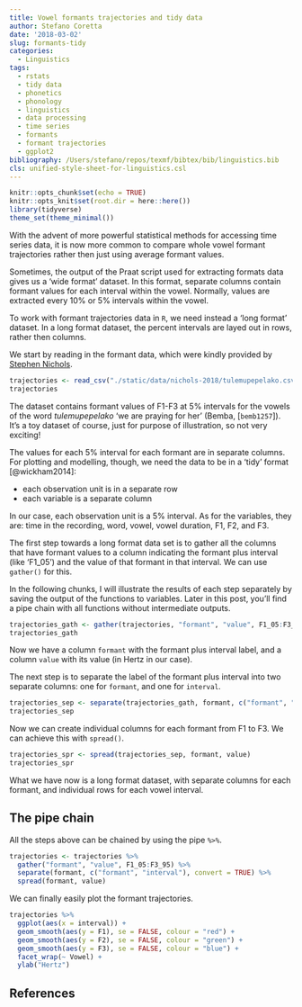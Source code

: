 ```yaml
---
title: Vowel formants trajectories and tidy data
author: Stefano Coretta
date: '2018-03-02'
slug: formants-tidy
categories:
  - Linguistics
tags:
  - rstats
  - tidy data
  - phonetics
  - phonology
  - linguistics
  - data processing
  - time series
  - formants
  - formant trajectories
  - ggplot2
bibliography: /Users/stefano/repos/texmf/bibtex/bib/linguistics.bib
cls: unified-style-sheet-for-linguistics.csl
---
```


```r
knitr::opts_chunk$set(echo = TRUE)
knitr::opts_knit$set(root.dir = here::here())
library(tidyverse)
theme_set(theme_minimal())
```

With the advent of more powerful statistical methods for accessing time series data, it is now more common to compare whole vowel formant trajectories rather then just using average formant values.

Sometimes, the output of the Praat script used for extracting formats data gives us a 'wide format' dataset.
In this format, separate columns contain formant values for each interval within the vowel.
Normally, values are extracted every 10% or 5% intervals within the vowel.

To work with formant trajectories data in `R`, we need instead a 'long format' dataset.
In a long format dataset, the percent intervals are layed out in rows, rather then columns.

We start by reading in the formant data, which were kindly provided by [Stephen Nichols](http://tiny.cc/sjn).

```r
trajectories <- read_csv("./static/data/nichols-2018/tulemupepelako.csv")
trajectories
```

The dataset contains formant values of F1-F3 at 5% intervals for the vowels of the word *tulemupepelako* 'we are praying for her' (Bemba, [`bemb1257`]).
It's a toy dataset of course, just for purpose of illustration, so not very exciting!

The values for each 5% interval for each formant are in separate columns.
For plotting and modelling, though, we need the data to be in a 'tidy' format [@wickham2014]:

- each observation unit is in a separate row
- each variable is a separate column

In our case, each observation unit is a 5% interval.
As for the variables, they are: time in the recording, word, vowel, vowel duration, F1, F2, and F3.

The first step towards a long format data set is to gather all the columns that have formant values to a column indicating the formant plus interval (like 'F1_05') and the value of that formant in that interval.
We can use `gather()` for this.

In the following chunks, I will illustrate the results of each step separately by saving the output of the functions to variables.
Later in this post, you'll find a pipe chain with all functions without intermediate outputs.

```r
trajectories_gath <- gather(trajectories, "formant", "value", F1_05:F3_95)
trajectories_gath
```

Now we have a column `formant` with the formant plus interval label, and a column `value` with its value (in Hertz in our case).

The next step is to separate the label of the formant plus interval into two separate columns: one for `formant`, and one for `interval`.

```r
trajectories_sep <- separate(trajectories_gath, formant, c("formant", "interval"), convert = TRUE)
trajectories_sep
```

Now we can create individual columns for each formant from F1 to F3.
We can achieve this with `spread()`.

```r
trajectories_spr <- spread(trajectories_sep, formant, value)
trajectories_spr
```

What we have now is a long format dataset, with separate columns for each formant, and individual rows for each vowel interval.

## The pipe chain

All the steps above can be chained by using the pipe `%>%`.

```r
trajectories <- trajectories %>%
  gather("formant", "value", F1_05:F3_95) %>%
  separate(formant, c("formant", "interval"), convert = TRUE) %>%
  spread(formant, value)
```

We can finally easily plot the formant trajectories.

```r
trajectories %>%
  ggplot(aes(x = interval)) +
  geom_smooth(aes(y = F1), se = FALSE, colour = "red") +
  geom_smooth(aes(y = F2), se = FALSE, colour = "green") +
  geom_smooth(aes(y = F3), se = FALSE, colour = "blue") +
  facet_wrap(~ Vowel) +
  ylab("Hertz")
```

## References
